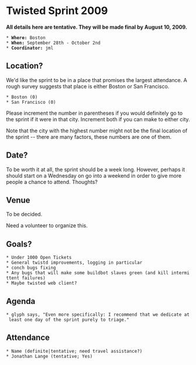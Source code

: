 = Twisted Sprint 2009 =

'''All details here are tentative. They will be made final by August 10, 2009.'''

 * '''Where:''' Boston
 * '''When:''' September 28th - October 2nd
 * '''Coordinator:''' jml

== Location? ==

We'd like the sprint to be in a place that promises the largest attendance. A rough survey suggests that place is either Boston or San Francisco.

 * Boston (0)
 * San Francisco (0)

Please increment the number in parentheses if you would definitely go to the sprint if it were in that city. Increment both if you can make to either city.

Note that the city with the highest number might not be the final location of the sprint -- there are many factors, these numbers are one of them.

== Date? ==

To be worth it at all, the sprint should be a week long. However, perhaps it should start on a Wednesday on go into a weekend in order to give more people a chance to attend. Thoughts?

== Venue ==

To be decided.

Need a volunteer to organize this.

== Goals? ==

 * Under 1000 Open Tickets
 * General twistd improvements, logging in particular
 * conch bugs fixing
 * Any bugs that will make some buildbot slaves green (and kill intermittent failures)
 * Maybe twisted web client?

== Agenda ==

 * glyph says, "Even more specifically: I recommend that we dedicate at least one day of the sprint purely to triage."

== Attendance ==

 * Name (definite|tentative; need travel assistance?)
 * Jonathan Lange (tentative; Yes)

